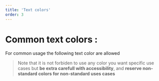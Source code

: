 ```yaml
---
title: 'Text colors'
order: 3
---
```


# Common text colors :

For common usage the following text color are allowed

> Note that it is not forbiden to use any color you want specific use cases but **be extra carefull with accessibility**, and **reserve non-standard colors for non-standard uses cases**

<br />

<Preview path="font-colors" />

<br /><br />

<Swatch id="font" />
